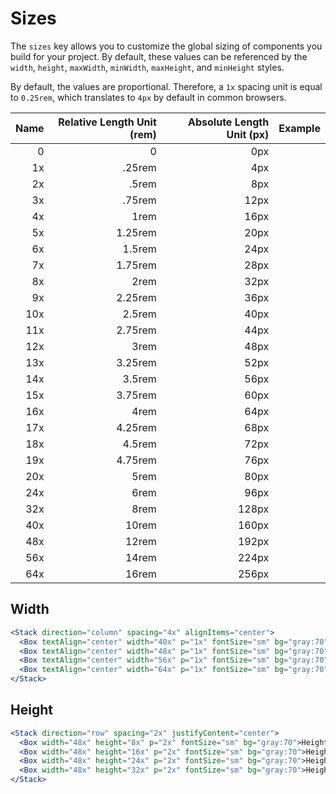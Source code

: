 
# Sizes
The `sizes` key allows you to customize the global sizing of components you build for your project. By default, these values can be referenced by the `width`, `height`, `maxWidth`, `minWidth`, `maxHeight`, and `minHeight` styles.

<ThemeParser theme="sizes" />

By default, the values are proportional. Therefore, a `1x` spacing unit is equal to `0.25rem`, which translates to `4px` by default in common browsers.

| Name | Relative Length Unit (rem) | Absolute Length Unit (px) | Example |
| ---: | -------------------------: | ------------------------: | :------ |
| 0   | 0       | 0px   | <Box bg="teal:50" h="4x" w={0}/>   |
| 1x  | .25rem  | 4px   | <Box bg="teal:50" h="4x" w="1x"/>  |
| 2x  | .5rem   | 8px   | <Box bg="teal:50" h="4x" w="2x"/>  |
| 3x  | .75rem  | 12px  | <Box bg="teal:50" h="4x" w="3x"/>  |
| 4x  | 1rem    | 16px  | <Box bg="teal:50" h="4x" w="4x"/>  |
| 5x  | 1.25rem | 20px  | <Box bg="teal:50" h="4x" w="5x"/>  |
| 6x  | 1.5rem  | 24px  | <Box bg="teal:50" h="4x" w="6x"/>  |
| 7x  | 1.75rem | 28px  | <Box bg="teal:50" h="4x" w="7x"/>  |
| 8x  | 2rem    | 32px  | <Box bg="teal:50" h="4x" w="8x"/>  |
| 9x  | 2.25rem | 36px  | <Box bg="teal:50" h="4x" w="9x"/>  |
| 10x | 2.5rem  | 40px  | <Box bg="teal:50" h="4x" w="10x"/> |
| 11x | 2.75rem | 44px  | <Box bg="teal:50" h="4x" w="11x"/> |
| 12x | 3rem    | 48px  | <Box bg="teal:50" h="4x" w="12x"/> |
| 13x | 3.25rem | 52px  | <Box bg="teal:50" h="4x" w="13x"/> |
| 14x | 3.5rem  | 56px  | <Box bg="teal:50" h="4x" w="14x"/> |
| 15x | 3.75rem | 60px  | <Box bg="teal:50" h="4x" w="15x"/> |
| 16x | 4rem    | 64px  | <Box bg="teal:50" h="4x" w="16x"/> |
| 17x | 4.25rem | 68px  | <Box bg="teal:50" h="4x" w="17x"/> |
| 18x | 4.5rem  | 72px  | <Box bg="teal:50" h="4x" w="18x"/> |
| 19x | 4.75rem | 76px  | <Box bg="teal:50" h="4x" w="19x"/> |
| 20x | 5rem    | 80px  | <Box bg="teal:50" h="4x" w="20x"/> |
| 24x | 6rem    | 96px  | <Box bg="teal:50" h="4x" w="24x"/> |
| 32x | 8rem    | 128px | <Box bg="teal:50" h="4x" w="32x"/> |
| 40x | 10rem   | 160px | <Box bg="teal:50" h="4x" w="40x"/> |
| 48x | 12rem   | 192px | <Box bg="teal:50" h="4x" w="48x"/> |
| 56x | 14rem   | 224px | <Box bg="teal:50" h="4x" w="56x"/> |
| 64x | 16rem   | 256px | <Box bg="teal:50" h="4x" w="64x"/> |

## Width

```jsx
<Stack direction="column" spacing="4x" alignItems="center">
  <Box textAlign="center" width="40x" p="1x" fontSize="sm" bg="gray:70">Width 10rem(160px)</Box>
  <Box textAlign="center" width="48x" p="1x" fontSize="sm" bg="gray:70">Width 12rem(192px)</Box>
  <Box textAlign="center" width="56x" p="1x" fontSize="sm" bg="gray:70">Width 14rem(224px)</Box>
  <Box textAlign="center" width="64x" p="1x" fontSize="sm" bg="gray:70">Width 16rem(256px)</Box>
</Stack>
```

## Height

```jsx
<Stack direction="row" spacing="2x" justifyContent="center">
  <Box width="48x" height="8x" p="2x" fontSize="sm" bg="gray:70">Height 2rem(32px)</Box>
  <Box width="48x" height="16x" p="2x" fontSize="sm" bg="gray:70">Height 4rem(64px)</Box>
  <Box width="48x" height="24x" p="2x" fontSize="sm" bg="gray:70">Height 6rem(96px)</Box>
  <Box width="48x" height="32x" p="2x" fontSize="sm" bg="gray:70">Height 8rem(128px)</Box>
</Stack>
```
